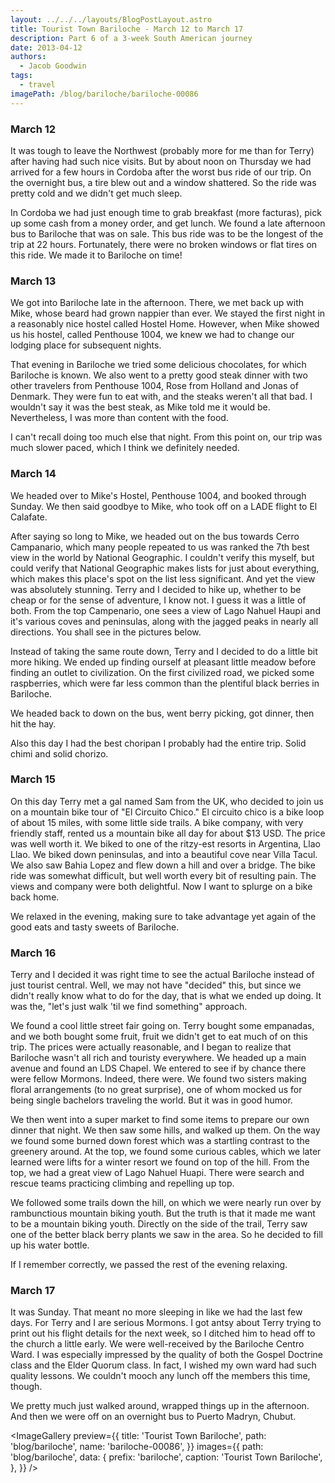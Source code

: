 ```yaml
---
layout: ../../../layouts/BlogPostLayout.astro
title: Tourist Town Bariloche - March 12 to March 17
description: Part 6 of a 3-week South American journey
date: 2013-04-12
authors:
  - Jacob Goodwin
tags:
  - travel
imagePath: /blog/bariloche/bariloche-00086
---
```



### March 12

It was tough to leave the Northwest (probably more for me than for Terry) after having had such nice visits. But by about noon on Thursday we had arrived for a few hours in Cordoba after the worst bus ride of our trip. On the overnight bus, a tire blew out and a window shattered. So the ride was pretty cold and we didn't get much sleep.

In Cordoba we had just enough time to grab breakfast (more facturas), pick up some cash from a money order, and get lunch. We found a late afternoon bus to Bariloche that was on sale. This bus ride was to be the longest of the trip at 22 hours. Fortunately, there were no broken windows or flat tires on this ride. We made it to Bariloche on time!

### March 13

We got into Bariloche late in the afternoon. There, we met back up with Mike, whose beard had grown nappier than ever. We stayed the first night in a reasonably nice hostel called Hostel Home. However, when Mike showed us his hostel, called Penthouse 1004, we knew we had to change our lodging place for subsequent nights.

That evening in Bariloche we tried some delicious chocolates, for which Bariloche is known. We also went to a pretty good steak dinner with two other travelers from Penthouse 1004, Rose from Holland and Jonas of Denmark. They were fun to eat with, and the steaks weren't all that bad. I wouldn't say it was the best steak, as Mike told me it would be. Nevertheless, I was more than content with the food.

I can't recall doing too much else that night. From this point on, our trip was much slower paced, which I think we definitely needed.

### March 14

We headed over to Mike's Hostel, Penthouse 1004, and booked through Sunday. We then said goodbye to Mike, who took off on a LADE flight to El Calafate.

After saying so long to Mike, we headed out on the bus towards Cerro Campanario, which many people repeated to us was ranked the 7th best view in the world by National Geographic. I couldn't verify this myself, but could verify that National Geographic makes lists for just about everything, which makes this place's spot on the list less significant. And yet the view was absolutely stunning. Terry and I decided to hike up, whether to be cheap or for the sense of adventure, I know not. I guess it was a little of both. From the top Campenario, one sees a view of Lago Nahuel Haupi and it's various coves and peninsulas, along with the jagged peaks in nearly all directions. You shall see in the pictures below.

Instead of taking the same route down, Terry and I decided to do a little bit more hiking. We ended up finding ourself at pleasant little meadow before finding an outlet to civilization. On the first civilized road, we picked some raspberries, which were far less common than the plentiful black berries in Bariloche.

We headed back to down on the bus, went berry picking, got dinner, then hit the hay.

Also this day I had the best choripan I probably had the entire trip. Solid chimi and solid chorizo.

### March 15

On this day Terry met a gal named Sam from the UK, who decided to join us on a mountain bike tour of "El Circuito Chico." El circuito chico is a bike loop of about 15 miles, with some little side trails. A bike company, with very friendly staff, rented us a mountain bike all day for about $13 USD. The price was well worth it. We biked to one of the ritzy-est resorts in Argentina, Llao Llao. We biked down peninsulas, and into a beautiful cove near Villa Tacul. We also saw Bahia Lopez and flew down a hill and over a bridge. The bike ride was somewhat difficult, but well worth every bit of resulting pain. The views and company were both delightful. Now I want to splurge on a bike back home.

We relaxed in the evening, making sure to take advantage yet again of the good eats and tasty sweets of Bariloche.

### March 16

Terry and I decided it was right time to see the actual Bariloche instead of just tourist central. Well, we may not have "decided" this, but since we didn't really know what to do for the day, that is what we ended up doing. It was the, "let's just walk 'til we find something" approach.

We found a cool little street fair going on. Terry bought some empanadas, and we both bought some fruit, fruit we didn't get to eat much of on this trip. The prices were actually reasonable, and I began to realize that Bariloche wasn't all rich and touristy everywhere. We headed up a main avenue and found an LDS Chapel. We entered to see if by chance there were fellow Mormons. Indeed, there were. We found two sisters making floral arrangements (to no great surprise), one of whom mocked us for being single bachelors traveling the world. But it was in good humor.

We then went into a super market to find some items to prepare our own dinner that night. We then saw some hills, and walked up them. On the way we found some burned down forest which was a startling contrast to the greenery around. At the top, we found some curious cables, which we later learned were lifts for a winter resort we found on top of the hill. From the top, we had a great view of Lago Nahuel Huapi. There were search and rescue teams practicing climbing and repelling up top.

We followed some trails down the hill, on which we were nearly run over by rambunctious mountain biking youth. But the truth is that it made me want to be a mountain biking youth. Directly on the side of the trail, Terry saw one of the better black berry plants we saw in the area. So he decided to fill up his water bottle.

If I remember correctly, we passed the rest of the evening relaxing.

### March 17

It was Sunday. That meant no more sleeping in like we had the last few days. For Terry and I are serious Mormons. I got antsy about Terry trying to print out his flight details for the next week, so I ditched him to head off to the church a little early. We were well-received by the Bariloche Centro Ward. I was especially impressed by the quality of both the Gospel Doctrine class and the Elder Quorum class. In fact, I wished my own ward had such quality lessons. We couldn't mooch any lunch off the members this time, though.

We pretty much just walked around, wrapped things up in the afternoon. And then we were off on an overnight bus to Puerto Madryn, Chubut.

<ImageGallery
  preview={{
    title: 'Tourist Town Bariloche',
    path: 'blog/bariloche',
    name: 'bariloche-00086',
  }}
  images={{
    path: 'blog/bariloche',
    data: {
      prefix: 'bariloche',
      caption: 'Tourist Town Bariloche',
    },
  }}
/>
